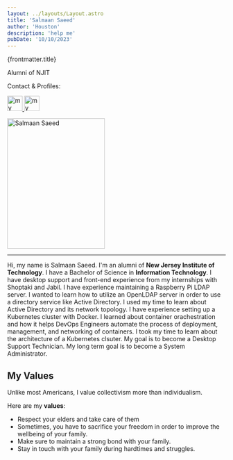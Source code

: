 ```yaml
---
layout: ../layouts/Layout.astro
title: 'Salmaan Saeed'
author: 'Houston'
description: 'help me'
pubDate: '10/10/2023'
---
```



<div class="mx-auto text-center">
<p class="text-2xl font-bold"> {frontmatter.title} </p>

<p class='text-lg mb-2 mt-2'>Alumni of NJIT</p>

<p class='text-lg mb-2 mt-2'>Contact & Profiles:</p>

<div class="flex item-center justify-center">
<a target='_blank' href='https://github.com/sagedemage'>
  <Image
    class='ml-0.5 mr-0.5 float-left'
    src={github}
    alt='my github profile'
    width='35px'
    height='35px'
  />
</a>

<a target='_blank' href='https://www.linkedin.com/in/salmaan-saeed-6a5582197/'>
<Image
  class='ml-0.5 mr-0.5 float-left'
  src={linkedin}
  alt='my linkedin profile'
  width='35px'
  height='35px'
/>
</a>
</div>
</div>

<Image
  class='mx-auto max-w-full h-auto block mt-6'
  src={salmaan}
  alt='Salmaan Saeed'
  width='225px'
  height='300px'
/>

---

Hi, my name is Salmaan Saeed. I'm an alumni of **New Jersey Institute of
Technology**. I have a Bachelor of Science in **Information Technology**. I
have desktop support and front-end experience from my internships with Shoptaki
and Jabil. I have experience maintaining a Raspberry Pi LDAP server. I wanted to
learn how to utilize an OpenLDAP server in order to use a directory service like
Active Directory. I used my time to learn about Active Directory and its network
topology. I have experience setting up a Kubernetes cluster with Docker. I
learned about container orachestration and how it helps DevOps Engineers
automate the process of deployment, management, and networking of containers. I
took my time to learn about the architecture of a Kubernetes clsuter. My goal is
to become a Desktop Support Technician. My long term goal is to become a System
Administrator.

## My Values

Unlike most Americans, I value collectivism more than individualism.

Here are my **values**:

- Respect your elders and take care of them
- Sometimes, you have to sacrifice your freedom in order to improve the
  wellbeing of your family.
- Make sure to maintain a strong bond with your family.
- Stay in touch with your family during hardtimes and struggles.
